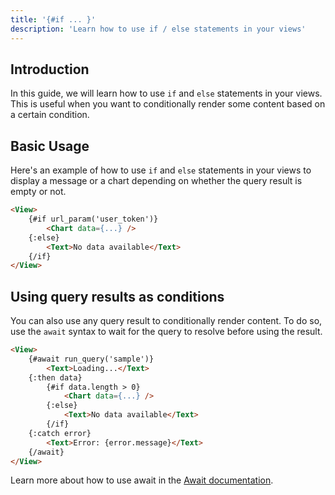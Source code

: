 ```yaml
---
title: '{#if ... }'
description: 'Learn how to use if / else statements in your views'
---
```


## Introduction

In this guide, we will learn how to use `if` and `else` statements in your views. This is useful when you want to conditionally render some content based on a certain condition.

## Basic Usage

Here's an example of how to use `if` and `else` statements in your views to display a message or a chart depending on whether the query result is empty or not.

```html
<View>
    {#if url_param('user_token')}
        <Chart data={...} />
    {:else}
        <Text>No data available</Text>
    {/if}
</View>
```

## Using query results as conditions

You can also use any query result to conditionally render content. To do so, use the `await` syntax to wait for the query to resolve before using the result.

```html
<View>
    {#await run_query('sample')}
        <Text>Loading...</Text>
    {:then data}
        {#if data.length > 0}
            <Chart data={...} />
        {:else}
            <Text>No data available</Text>
        {/if}
    {:catch error}
        <Text>Error: {error.message}</Text>
    {/await}
</View>
```

Learn more about how to use await in the [Await documentation](/views/logic/await).
